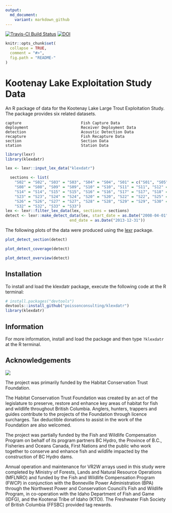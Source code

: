 ```yaml
---
output:
  md_document:
    variant: markdown_github
---
```


<!-- README.md is generated from README.Rmd. Please edit that file -->

[![Travis-CI Build Status](https://travis-ci.org/poissonconsulting/klexdatr.svg?branch=master)](https://travis-ci.org/poissonconsulting/klexdatr)
[![DOI](https://zenodo.org/badge/50063415.svg)](https://zenodo.org/badge/latestdoi/50063415)

```r
knitr::opts_chunk$set(
  collapse = TRUE,
  comment = "#>",
  fig.path = "README-"
)
```

# Kootenay Lake Exploitation Study Data

An R package of data for the Kootenay Lake Large Trout Exploitation Study.
The package provides six related datasets.

```
capture                          Fish Capture Data
deployment                       Receiver Deployment Data
detection                        Acoustic Detection Data
recapture                        Fish Recapture Data
section                          Section Data
station                          Station Data
```

```r
library(lexr)
library(klexdatr)

lex <- lexr::input_lex_data("klexdatr")

  sections <- list(
    "S02" = "S02", "S03" = "S03", "S04" = "S04", "S01" = c("S01", "S05", "S06"), "S07" = "S07",
    "S08" = "S08", "S09" = "S09", "S10" = "S10", "S11" = "S11", "S12" = "S12", "S13" = "S13",
    "S14" = "S14", "S15" = "S15", "S16" = "S16", "S17" = "S17", "S18" = c("S18", "S21"), 
    "S23" = "S23", "S24" = "S24", "S20" = "S20", "S22" = "S22", "S25" = "S25", "S19" = "S19",
    "S26" = "S26", "S27" = "S27", "S28" = "S28", "S29" = "S29", "S30" = "S30", "S31" = "S31", 
    "S32" = "S32", "S33" = "S33")
lex <- lexr::filter_lex_data(lex, sections = sections)
detect <- lexr::make_detect_data(lex, start_date = as.Date("2008-04-01"),
                            end_date = as.Date("2013-12-31"))
```

The following plots of the data were produced using the [lexr](https://github.com/poissonconsulting/lexr) package.
```r
plot_detect_section(detect)
```

```r
plot_detect_coverage(detect)
```

```r
plot_detect_overview(detect)
```

## Installation

To install and load the klexdatr package, execute the following code at the R terminal:
``` r
# install.packages("devtools")
devtools::install_github("poissonconsulting/klexdatr")
library(klexdatr)
```

## Information

For more information, install and load the package and then type `?klexdatr`
at the R terminal.

## Acknowledgements

![](logos.png)

The project was primarily funded by the Habitat Conservation Trust Foundation.

The Habitat Conservation Trust Foundation was created by an act of the legislature to preserve, restore and enhance key areas of habitat for fish and wildlife throughout British Columbia.
Anglers, hunters, trappers and guides contribute to the projects of the Foundation through licence surcharges.  Tax deductible donations to assist in the work of the Foundation are also welcomed.

The project was partially funded by the Fish and Wildlife Compensation Program on behalf of its program partners BC Hydro, the Province of B.C.,  Fisheries and Oceans Canada, First Nations and the public who work together to conserve and enhance fish and wildlife impacted by the construction of BC Hydro dams.
 
Annual operation and maintenance for VR2W arrays used in this study were completed by Ministry of Forests, Lands and Natural Resource Operations (MFLNRO) and funded by the Fish and Wildlife Compensation Program (FWCP) in conjunction with the Bonneville Power Administration (BPA) through the Northwest Power and Conservation Council’s Fish and Wildlife Program, in co-operation with the Idaho Department of Fish and Game (IDFG), and the Kootenai Tribe of Idaho (KTOI). The Freshwater Fish Society of British Columbia (FFSBC) provided
tag rewards.
